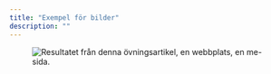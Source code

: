 ```yaml
---
title: "Exempel för bilder" 
description: ""
---
```




<CustomFigure 
    src="https://dbwebb.se/image/webtec/html-css-php/style_php_me.png"
    alt="Resultatet från denna övningsartikel, en webbplats, en me-sida."
/>

<Figure 
    src="https://dbwebb.se/image/webtec/html-css-php/style_php_me.png"
    caption="Resultatet från denna övningsartikel, en webbplats, en me-sida."
/>

<Image 
    src={localBirdImage}
    alt="Resultatet från denna övningsartikel, en webbplats, en me-sida."
/>


<YouTube
    id="FC_hVXmu7QM"
    caption="Videoserie som ger dig en översikt och genomgång av artikeln."
/>
